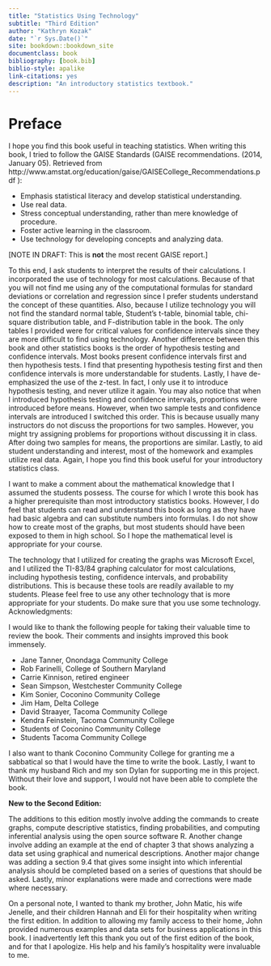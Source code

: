 ```yaml
--- 
title: "Statistics Using Technology"
subtitle: "Third Edition"
author: "Kathryn Kozak"
date: "`r Sys.Date()`"
site: bookdown::bookdown_site
documentclass: book
bibliography: [book.bib]
biblio-style: apalike
link-citations: yes
description: "An introductory statistics textbook."
---
```


# Preface {-}

I hope you find this book useful in teaching statistics.  When writing this book, I tried to follow the GAISE Standards (GAISE recommendations. (2014, January 05). Retrieved from http://www.amstat.org/education/gaise/GAISECollege_Recommendations.pdf
): 

* Emphasis statistical literacy and develop statistical understanding.
* Use real data.
* Stress conceptual understanding, rather than mere knowledge of procedure.
* Foster active learning in the classroom.
* Use technology for developing concepts and analyzing data.

[NOTE IN DRAFT: This is **not** the most recent GAISE report.]

To this end, I ask students to interpret the results of their calculations.  I incorporated the use of technology for most calculations.  Because of that you will not find me using any of the computational formulas for standard deviations or correlation and regression since I prefer students understand the concept of these quantities.  Also, because I utilize technology you will not find the standard normal table, Student’s t-table, binomial table, chi-square distribution table, and F-distribution table in the book.  The only tables I provided were for critical values for confidence intervals since they are more difficult to find using technology.  Another difference between this book and other statistics books is the order of hypothesis testing and confidence intervals.  Most books present confidence intervals first and then hypothesis tests.  I find that presenting hypothesis testing first and then confidence intervals is more understandable for students.  Lastly, I have de-emphasized the use of the z-test.  In fact, I only use it to introduce hypothesis testing, and never utilize it again. You may also notice that when I introduced hypothesis testing and confidence intervals, proportions were introduced before means.  However, when two sample tests and confidence intervals are introduced I switched this order.  This is because usually many instructors do not discuss the proportions for two samples.  However, you might try assigning problems for proportions without discussing it in class.  After doing two samples for means, the proportions are similar.  Lastly, to aid student understanding and interest, most of the homework and examples utilize real data.  Again, I hope you find this book useful for your introductory statistics class.

I want to make a comment about the mathematical knowledge that I assumed the students possess.  The course for which I wrote this book has a higher prerequisite than most introductory statistics books.  However, I do feel that students can read and understand this book as long as they have had basic algebra and can substitute numbers into formulas.  I do not show how to create most of the graphs, but most students should have been exposed to them in high school.  So I hope the mathematical level is appropriate for your course.

The technology that I utilized for creating the graphs was Microsoft Excel, and I utilized the TI-83/84 graphing calculator for most calculations, including hypothesis testing, confidence intervals, and probability distributions.  This is because these tools are readily available to my students.  Please feel free to use any other technology that is more appropriate for your students.  Do make sure that you use some technology.
Acknowledgments:

I would like to thank the following people for taking their valuable time to review the book.  Their comments and insights improved this book immensely.

- Jane Tanner, Onondaga Community College
- Rob Farinelli, College of Southern Maryland
- Carrie Kinnison, retired engineer
- Sean Simpson, Westchester Community College
- Kim Sonier, Coconino Community College
- Jim Ham, Delta College 
- David Straayer, Tacoma Community College
- Kendra Feinstein, Tacoma Community College
- Students of Coconino Community College
- Students Tacoma Community College

I also want to thank Coconino Community College for granting me a sabbatical so that I would have the time to write the book.  Lastly, I want to thank my husband Rich and my son Dylan for supporting me in this project.  Without their love and support, I would not have been able to complete the book.

**New to the Second Edition:**

The additions to this edition mostly involve adding the commands to create graphs, compute descriptive statistics, finding probabilities, and computing inferential analysis using the open source software R. Another change involve adding an example at the end of chapter 3 that shows analyzing a data set using graphical and numerical descriptions. Another major change was adding a section 9.4 that gives some insight into which inferential analysis should be completed based on a series of questions that should be asked. Lastly, minor explanations were made and corrections were made where necessary.

On a personal note, I wanted to thank my brother, John Matic, his wife Jenelle, and their children Hannah and Eli for their hospitality when writing the first edition. In addition to allowing my family access to their home, John provided numerous examples and data sets for business applications in this book. I inadvertently left this thank you out of the first edition of the book, and for that I apologize. His help and his family’s hospitality were invaluable to me.



